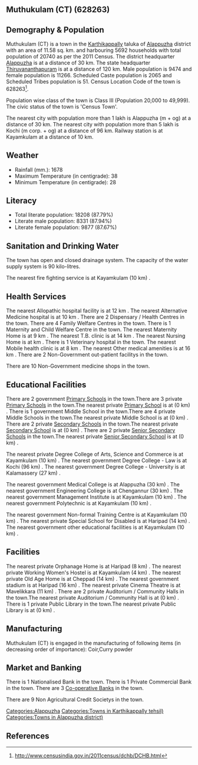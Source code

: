 {{Infobox settlement
| name=Muthukulam (CT)
| native_name=
| native_name_lang=
| other_name=
| nickname=
| settlement_type=Town
| image_skyline=
| image_alt=
| image_caption=
| pushpin_map=India Kerala
| pushpin_label_position=right
| pushpin_map_alt=
| pushpin_map_caption=Location in Kerala, India
| latd=
| latm=
| lats=
| latNS=
| longd=
| longm=
| longs=
| longEW=
| coordinates_display=inline,title
| subdivision_type=Country
| subdivision_name={{flag|India}}
| subdivision_type1=[[States and territories of India|State]]
| subdivision_name1=Kerala 
| subdivision_type2=[[List of districts of India|District]]
| subdivision_name2=Alappuzha
| subdivision_type3=Tahsil
| subdivision_name3=Karthikappally
| website=
| established_title=<!-- Established -->
| established_date=
| founder=
| named_for=
| government_type=
| governing_body=
| unit_pref=Metric
| area_footnotes=
| area_rank=
| area_total_km2=11.58
| elevation_footnotes=
| elevation_m=
| population_total=20740
| population_as_of=2011
| population_rank=
| population_density_km2=1791
| population_demonym=
| population_footnotes=
| demographics_type1=Languages=
| demographics1_title1=Official=
| demographics1_info1=[[Malayalam language|Malayalam]]
| timezone1=[[Indian Standard Time|IST]]
| utc_offset1==+5:30
| postal_code_type=[[Postal Index Number|PIN]]
| postal_code=
| area_code_type=Telephone code
| area_code=
| registration_plate=
| blank1_name_sec1=Nearest city
| blank1_info_sec1=[[Alappuzha (m + og)]]
| blank2_name_sec1=[[Human sex ratio|Sex ratio]]
| blank2_info_sec1=1189
| blank3_name_sec1=Literacy
| blank3_info_sec1=87.79%
| blank1_name_sec2=[[2011 Census of India|2011 census]] code
| blank1_info_sec2=628263
| footnotes=
}}

== Muthukulam (CT) (628263) ==

== Demography & Population ==

Muthukulam (CT) is a town in the [[Karthikappally]] taluka of [[Alappuzha]] district with an area of 11.58 sq. km. and harbouring 5692 households with total population of 20740 as per the 2011 Census. The district headquarter [[Alappuzha]] is at a distance of 30 km. The state headquarter [[Thiruvananthapuram]] is at a distance of 120 km. Male population is 9474 and female population is 11266. Scheduled Caste population is 2065 and Scheduled Tribes population is 51. Census Location Code of the town is 628263<ref>http://www.censusindia.gov.in/2011census/dchb/DCHB.html</ref>.

Population wise class of the town is Class III (Population 20,000 to 49,999).
The civic status of the town is 'Census Town'.

The nearest city with population more than 1 lakh is Alappuzha (m + og) at a distance of 30 km. The nearest city with population more than 5 lakh is Kochi (m corp. + og)  at a distance of 96 km. Railway station is at Kayamkulam at a distance of 10 km.


== Weather ==  
* Rainfall (mm.): 1678 
* Maximum Temperature (in centigrade): 38
* Minimum Temperature (in centigrade): 28


== Literacy ==  
* Total literate population: 18208 (87.79%)
* Literate male population: 8331 (87.94%)
* Literate female population: 9877 (87.67%)


== Sanitation and Drinking Water ==  
The town has open and closed drainage system.
The capacity of the water supply system is 90 kilo-litres.

The nearest fire fighting service is at Kayamkulam (10 km) .


== Health Services ==
The nearest Allopathic hospital facility is at 12 km .
The nearest Alternative Medicine hospital is at 10 km .
There are 2 Dispensary / Health Centres in the town.
There are 4 Family Welfare Centres in the town.
There is 1 Maternity and Child Welfare Centre in the town.
The nearest Maternity Home is at 9 km .
The nearest T.B. clinic is at 14 km .
The nearest Nursing Home is at  km .
There is 1 Veterinary hospital in the town.
The nearest Mobile health clinic is at 8 km .
The nearest Other medical amenities is at 16 km .
There are 2 Non-Government out-patient facilitys in the town.


There are 10 Non-Government medicine shops in the town.


== Educational Facilities ==
There are 2 government [[Primary School]]s in the town.There are 3 private [[Primary School]]s in the town.The nearest private [[Primary School]] is at  (0 km) .
There is 1 government Middle School in the town.There are 4 private Middle Schools in the town.The nearest private Middle School is at  (0 km) .
There are 2 private [[Secondary School]]s in the town.The nearest private [[Secondary School]] is at  (0 km) .
There are 2 private [[Senior Secondary School]]s in the town.The nearest private [[Senior Secondary School]] is at  (0 km) .
 
 
 
 
 
The nearest private Degree College of Arts, Science and Commerce is at Kayamkulam (10 km) .
The nearest government Degree College - Law is at Kochi (96 km) .
The nearest government Degree College - University is at Kalamassery (27 km) .
 
The nearest government Medical College is at Alappuzha (30 km) .
The nearest government Engineering College is at Chengannur (30 km) .
The nearest government Management Institute is at Kayamkulam (10 km) .
The nearest government Polytechnic is at Kayamkulam (10 km) .
 
The nearest government Non-formal Training Centre is at Kayamkulam (10 km) .
The nearest private Special School for Disabled is at Haripad  (14 km) .
The nearest government other educational facilities is at Kayamkulam (10 km) .


== Facilities ==
The nearest private Orphanage Home is at Haripad (8 km) .
The nearest private Working Women's Hostel is at Kayamkulam (4 km) .
The nearest private Old Age Home is at Cheppad (14 km) .
The nearest government stadium is at Haripad (16 km) .
The nearest private Cinema Theatre is at Mavelikkara (11 km) .
There are 2 private Auditorium / Community Halls in the town.The nearest private Auditorium / Community Hall is at  (0 km) .
There is 1 private Public Library in the town.The nearest private Public Library is at  (0 km) .


== Manufacturing ==
Muthukulam (CT) is engaged in the manufacturing of following items (in decreasing order of importance): Coir,Curry powder


== Market and Banking ==
There is 1 Nationalised Bank in the town.
There is 1 Private Commercial Bank in the town.
There are 3 [[Co-operative Bank]]s in the town.

There are 9 Non Agricultural Credit Societys in the town.


[[Categories:Alappuzha]]
[[Categories:Towns in Karthikappally tehsil)]]
[[Categories:Towns in Alappuzha district)]]


== References ==
{{Reflist}}


